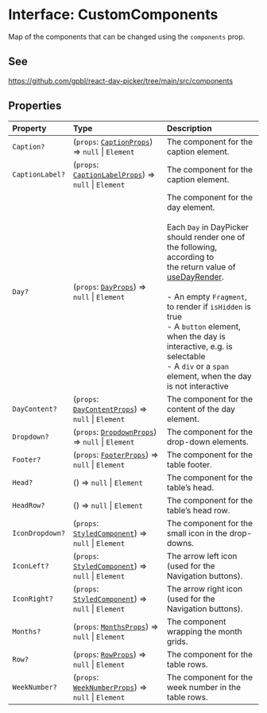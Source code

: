 # Interface: CustomComponents

Map of the components that can be changed using the `components` prop.

## See

https://github.com/gpbl/react-day-picker/tree/main/src/components

## Properties

| Property | Type | Description |
| :------ | :------ | :------ |
| `Caption?` | (`props`: [`CaptionProps`](/api/latest/interfaces/CaptionProps.mdx)) => `null` \| `Element` | The component for the caption element. |
| `CaptionLabel?` | (`props`: [`CaptionLabelProps`](/api/latest/interfaces/CaptionLabelProps.mdx)) => `null` \| `Element` | The component for the caption element. |
| `Day?` | (`props`: [`DayProps`](/api/latest/interfaces/DayProps.mdx)) => `null` \| `Element` | The component for the day element.<br /><br />Each `Day` in DayPicker should render one of the following, according to<br />the return value of [useDayRender](/api/latest/functions/useDayRender.mdx).<br /><br />- An empty `Fragment`, to render if `isHidden` is true<br />- A `button` element, when the day is interactive, e.g. is selectable<br />- A `div` or a `span` element, when the day is not interactive |
| `DayContent?` | (`props`: [`DayContentProps`](/api/latest/interfaces/DayContentProps.mdx)) => `null` \| `Element` | The component for the content of the day element. |
| `Dropdown?` | (`props`: [`DropdownProps`](/api/latest/interfaces/DropdownProps.mdx)) => `null` \| `Element` | The component for the drop-down elements. |
| `Footer?` | (`props`: [`FooterProps`](/api/latest/interfaces/FooterProps.mdx)) => `null` \| `Element` | The component for the table footer. |
| `Head?` | () => `null` \| `Element` | The component for the table’s head. |
| `HeadRow?` | () => `null` \| `Element` | The component for the table’s head row. |
| `IconDropdown?` | (`props`: [`StyledComponent`](/api/latest/type-aliases/StyledComponent.mdx)) => `null` \| `Element` | The component for the small icon in the drop-downs. |
| `IconLeft?` | (`props`: [`StyledComponent`](/api/latest/type-aliases/StyledComponent.mdx)) => `null` \| `Element` | The arrow left icon (used for the Navigation buttons). |
| `IconRight?` | (`props`: [`StyledComponent`](/api/latest/type-aliases/StyledComponent.mdx)) => `null` \| `Element` | The arrow right icon (used for the Navigation buttons). |
| `Months?` | (`props`: [`MonthsProps`](/api/latest/type-aliases/MonthsProps.mdx)) => `null` \| `Element` | The component wrapping the month grids. |
| `Row?` | (`props`: [`RowProps`](/api/latest/interfaces/RowProps.mdx)) => `null` \| `Element` | The component for the table rows. |
| `WeekNumber?` | (`props`: [`WeekNumberProps`](/api/latest/interfaces/WeekNumberProps.mdx)) => `null` \| `Element` | The component for the week number in the table rows. |

